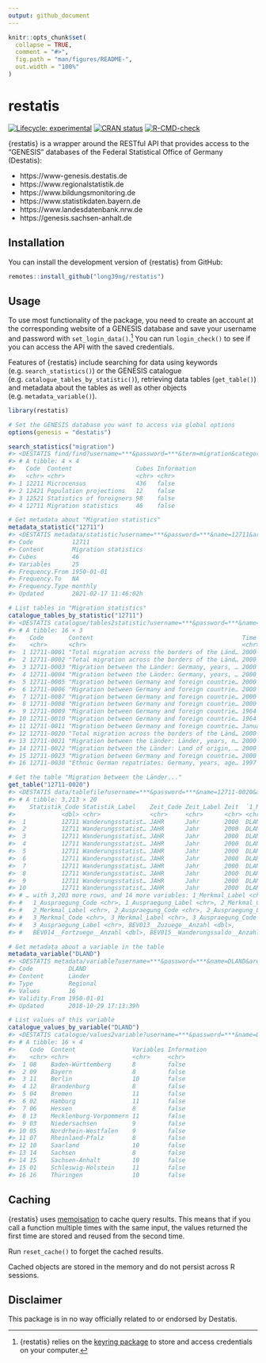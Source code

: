 ```yaml
---
output: github_document
---
```


<!-- README.md is generated from README.Rmd. Please edit that file -->

```r
knitr::opts_chunk$set(
  collapse = TRUE,
  comment = "#>",
  fig.path = "man/figures/README-",
  out.width = "100%"
)
```

# restatis

<!-- badges: start -->
[![Lifecycle: experimental](https://img.shields.io/badge/lifecycle-experimental-orange.svg)](https://lifecycle.r-lib.org/articles/stages.html#experimental)
[![CRAN status](https://www.r-pkg.org/badges/version/restatis)](https://CRAN.R-project.org/package=restatis)
[![R-CMD-check](https://github.com/long39ng/restatis/workflows/R-CMD-check/badge.svg)](https://github.com/long39ng/restatis/actions)
<!-- badges: end -->

{restatis} is a wrapper around the RESTful API that provides access to the "GENESIS" databases of the Federal Statistical Office of Germany (Destatis):

- https://www-genesis.destatis.de
- https://www.regionalstatistik.de
- https://www.bildungsmonitoring.de
- https://www.statistikdaten.bayern.de
- https://www.landesdatenbank.nrw.de
- https://genesis.sachsen-anhalt.de

## Installation

You can install the development version of {restatis} from GitHub:

``` r
remotes::install_github("long39ng/restatis")
```

## Usage

To use most functionality of the package, you need to create an account at the corresponding website of a GENESIS database and save your username and password with `set_login_data()`.^[{restatis} relies on the [keyring package](https://github.com/r-lib/keyring) to store and access credentials on your computer.] You can run `login_check()` to see if you can access the API with the saved credentials.

Features of {restatis} include searching for data using keywords (e.g. `search_statistics()`) or the GENESIS catalogue (e.g. `catalogue_tables_by_statistic()`), retrieving data tables (`get_table()`) and metadata about the tables as well as other objects (e.g. `metadata_variable()`).

``` r
library(restatis)

# Set the GENESIS database you want to access via global options
options(genesis = "destatis")

search_statistics("migration")
#> <DESTATIS find/find?username=***&password=***&term=migration&category=statistics&pagelength=100&language=en>
#> # A tibble: 4 × 4
#>   Code  Content                  Cubes Information
#>   <chr> <chr>                    <chr> <chr>      
#> 1 12211 Microcensus              436   false      
#> 2 12421 Population projections   12    false      
#> 3 12521 Statistics of foreigners 98    false      
#> 4 12711 Migration statistics     46    false

# Get metadata about "Migration statistics"
metadata_statistic("12711")
#> <DESTATIS metadata/statistic?username=***&password=***&name=12711&area=free&language=en>
#> Code           12711
#> Content        Migration statistics
#> Cubes          46
#> Variables      25
#> Frequency.From 1950-01-01
#> Frequency.To   NA
#> Frequency.Type monthly
#> Updated        2021-02-17 11:46:02h

# List tables in "Migration statistics"
catalogue_tables_by_statistic("12711")
#> <DESTATIS catalogue/tables2statistic?username=***&password=***&name=12711&area=free&pagelength=100&language=en>
#> # A tibble: 16 × 3
#>    Code       Content                                          Time             
#>    <chr>      <chr>                                            <chr>            
#>  1 12711-0001 "Total migration across the borders of the Länd… 2000 to 2020     
#>  2 12711-0002 "Total migration across the borders of the Länd… 2000 to 2020     
#>  3 12711-0003 "Migration between the Länder: Germany, years, … 2000 to 2020     
#>  4 12711-0004 "Migration between the Länder: Germany, years, … 2000 to 2020     
#>  5 12711-0005 "Migration between Germany and foreign countrie… 2000 to 2020     
#>  6 12711-0006 "Migration between Germany and foreign countrie… 2000 to 2020     
#>  7 12711-0007 "Migration between Germany and foreign countrie… 2000 to 2020     
#>  8 12711-0008 "Migration between Germany and foreign countrie… 2000 to 2020     
#>  9 12711-0009 "Migration between Germany and foreign countrie… 1964 to 2020     
#> 10 12711-0010 "Migration between Germany and foreign countrie… 1964 to 2020     
#> 11 12711-0011 "Migration between Germany and foreign countrie… January 2008 to …
#> 12 12711-0020 "Total migration across the borders of the Länd… 2000 to 2020     
#> 13 12711-0021 "Migration between the Länder: Länder, years, n… 2000 to 2020     
#> 14 12711-0022 "Migration between the Länder: Land of origin, … 2000 to 2020     
#> 15 12711-0023 "Migration between Germany and foreign countrie… 2000 to 2020     
#> 16 12711-0030 "Ethnic German repatriates: Germany, years, age… 1997 to 2019

# Get the table "Migration between the Länder..."
get_table("12711-0020")
#> <DESTATIS data/tablefile?username=***&password=***&name=12711-0020&area=free&compress=false&startyear=1900&endyear=2100&language=en&format=ffcsv>
#> # A tibble: 3,213 × 20
#>    Statistik_Code Statistik_Label    Zeit_Code Zeit_Label Zeit  `1_Merkmal_Code`
#>             <dbl> <chr>              <chr>     <chr>      <chr> <chr>           
#>  1          12711 Wanderungsstatist… JAHR      Jahr       2000  DLAND           
#>  2          12711 Wanderungsstatist… JAHR      Jahr       2000  DLAND           
#>  3          12711 Wanderungsstatist… JAHR      Jahr       2000  DLAND           
#>  4          12711 Wanderungsstatist… JAHR      Jahr       2000  DLAND           
#>  5          12711 Wanderungsstatist… JAHR      Jahr       2000  DLAND           
#>  6          12711 Wanderungsstatist… JAHR      Jahr       2000  DLAND           
#>  7          12711 Wanderungsstatist… JAHR      Jahr       2000  DLAND           
#>  8          12711 Wanderungsstatist… JAHR      Jahr       2000  DLAND           
#>  9          12711 Wanderungsstatist… JAHR      Jahr       2000  DLAND           
#> 10          12711 Wanderungsstatist… JAHR      Jahr       2000  DLAND           
#> # … with 3,203 more rows, and 14 more variables: 1_Merkmal_Label <chr>,
#> #   1_Auspraegung_Code <chr>, 1_Auspraegung_Label <chr>, 2_Merkmal_Code <chr>,
#> #   2_Merkmal_Label <chr>, 2_Auspraegung_Code <chr>, 2_Auspraegung_Label <chr>,
#> #   3_Merkmal_Code <chr>, 3_Merkmal_Label <chr>, 3_Auspraegung_Code <chr>,
#> #   3_Auspraegung_Label <chr>, BEV013__Zuzuege__Anzahl <dbl>,
#> #   BEV014__Fortzuege__Anzahl <dbl>, BEV015__Wanderungssaldo__Anzahl <dbl>

# Get metadata about a variable in the table
metadata_variable("DLAND")
#> <DESTATIS metadata/variable?username=***&password=***&name=DLAND&area=free&language=en>
#> Code          DLAND
#> Content       Länder
#> Type          Regional
#> Values        16
#> Validity.From 1950-01-01
#> Updated       2018-10-29 17:13:39h

# List values of this variable
catalogue_values_by_variable("DLAND")
#> <DESTATIS catalogue/values2variable?username=***&password=***&name=DLAND&area=free&searchcriterion=code&sortcriterion=code&pagelength=100&language=en>
#> # A tibble: 16 × 4
#>    Code  Content                Variables Information
#>    <chr> <chr>                  <chr>     <chr>      
#>  1 08    Baden-Württemberg      8         false      
#>  2 09    Bayern                 8         false      
#>  3 11    Berlin                 10        false      
#>  4 12    Brandenburg            8         false      
#>  5 04    Bremen                 11        false      
#>  6 02    Hamburg                11        false      
#>  7 06    Hessen                 8         false      
#>  8 13    Mecklenburg-Vorpommern 11        false      
#>  9 03    Niedersachsen          9         false      
#> 10 05    Nordrhein-Westfalen    9         false      
#> 11 07    Rheinland-Pfalz        8         false      
#> 12 10    Saarland               10        false      
#> 13 14    Sachsen                8         false      
#> 14 15    Sachsen-Anhalt         10        false      
#> 15 01    Schleswig-Holstein     11        false      
#> 16 16    Thüringen              10        false
```

## Caching

{restatis} uses [memoisation](https://github.com/r-lib/memoise) to cache query results. This means that if you call a function multiple times with the same input, the values returned the first time are stored and reused from the second time.

Run `reset_cache()` to forget the cached results.

Cached objects are stored in the memory and do not persist across R sessions.

## Disclaimer

This package is in no way officially related to or endorsed by Destatis.

